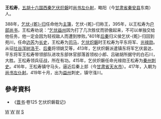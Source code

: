 '''王松寿'''，[[五胡十六国|五胡十六国]][[西秦|西秦]][[乞伏炽磐|乞伏炽磐]]时[[尚书左仆射|尚书左仆射]]，略阳（今[[甘肃省|甘肃省]][[秦安县|秦安县]]东南）人。

388年，[[乞伏乾归|乞伏-{乾}-归]]任命他为[[主簿|主簿]]，乞伏-{乾}-归称王，395年，以王松寿为[[户部尚书|户部尚书]]，王松寿劝说：“[[乞伏益州|乞伏益州]]因为打了几次胜仗而骄傲起来，不可以单独交给他任务，他一定会因为轻视敌人而遭到惨败。”401年[[后秦|后秦]]归义侯乞伏-{乾}-归回到苑川，任命[[边芮|边芮]]为[[长史|长史]]，王松寿为[[司马|司马]]，[[乞伏炽磐|乞伏炽磐]]时王松寿为平东将军、[[光禄勋|光禄勋]]。从征[[吐谷浑|吐谷浑]][[树洛干|树洛干]]、[[后秦|后秦]]将领姚艾等，413年，乞伏炽磐派遣镇东将军乞伏昙达、平东将军王松寿带领部队进攻东部休官部落首领权小郎、吕破胡所据守的白石川，大胜。王松寿领兵征战，所在有功。415年，乞伏炽磐任命光禄勋王松寿为[[秦州|秦州]][[刺史|刺史]]。416年，王松寿镇守马头，逼近后秦上邽（今[[甘肃省|甘肃省]][[天水市|天水市]]）。417年，入朝为[[尚书左仆射|尚书左仆射]]。419年十月，出为[[益州|益州]]刺史，镇守漒川。
== 參考資料 ==
* 《[[晋书|晋书]]·卷125 乞伏炽磐载记》
[[Category:西秦|W]]
[[Category:五胡十六国武官|W]]
[[Category:尚书左仆射|W]]
[[Category:王姓|S]]